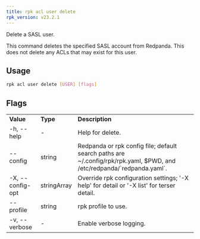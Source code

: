 ```yaml
---
title: rpk acl user delete
rpk_version: v23.2.1
---
```


<head>
  <meta name="title" content="rpk acl user delete | Redpanda Docs" />
  <meta name="description" content="rpk acl user delete" />
  <link rel="canonical" href="https://docs.redpanda.com/docs/reference/rpk/rpk-acl/rpk-acl-user-delete/" />
</head>

Delete a SASL user.

This command deletes the specified SASL account from Redpanda. This does not
delete any ACLs that may exist for this user.

## Usage

```bash
rpk acl user delete [USER] [flags]
```

## Flags

<table>
  <tbody>
    <tr>
      <td>
        <strong>Value</strong>
      </td>
      <td>
        <strong>Type</strong>
      </td>
      <td>
        <strong>Description</strong>
      </td>
    </tr>
    <tr>
      <td>-h, --help</td>
      <td>-</td>
      <td>Help for delete.</td>
    </tr>
    <tr>
      <td>--config</td>
      <td>string</td>
      <td>
        Redpanda or rpk config file; default search paths are
        ~/.config/rpk/rpk.yaml, $PWD, and /etc/redpanda/`redpanda.yaml`.
      </td>
    </tr>
    <tr>
      <td>-X, --config-opt</td>
      <td>stringArray</td>
      <td>
        Override rpk configuration settings; '-X help' for detail or '-X list'
        for terser detail.
      </td>
    </tr>
    <tr>
      <td>--profile</td>
      <td>string</td>
      <td>rpk profile to use.</td>
    </tr>
    <tr>
      <td>-v, --verbose</td>
      <td>-</td>
      <td>Enable verbose logging.</td>
    </tr>
  </tbody>
</table>
